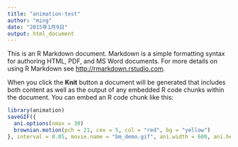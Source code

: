 ```yaml
---
title: "animation-test"
author: "ming"
date: "2015年1月9日"
output: html_document
---
```


This is an R Markdown document. Markdown is a simple formatting syntax for authoring HTML, PDF, and MS Word documents. For more details on using R Markdown see <http://rmarkdown.rstudio.com>.

When you click the **Knit** button a document will be generated that includes both content as well as the output of any embedded R code chunks within the document. You can embed an R code chunk like this:

```r
library(animation)
saveGIF({
  ani.options(nmax = 30)
  brownian.motion(pch = 21, cex = 5, col = "red", bg = "yellow")
}, interval = 0.05, movie.name = "bm_demo.gif", ani.width = 600, ani.height = 600)
```


